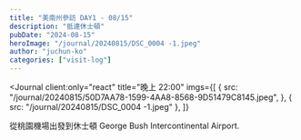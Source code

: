 ```yaml
---
title: "美南州參訪 DAY1 - 08/15"
description: "抵達休士頓"
pubDate: "2024-08-15"
heroImage: "/journal/20240815/DSC_0004 -1.jpeg"
author: "juchun-ko"
categories: ["visit-log"]
---
```



<Journal
  client:only="react"
  title="晚上 22:00"
  imgs={[
    {
      src: "/journal/20240815/50D7AA78-1599-4AA8-8568-9D51479C8145.jpeg",
    },
    { src: "/journal/20240815/DSC_0004 -1.jpeg" },
  ]}
>
  從桃園機場出發到休士頓 George Bush Intercontinental Airport.
</Journal>
